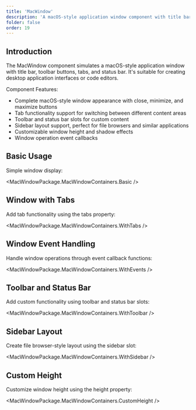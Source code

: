 ```yaml
---
title: 'MacWindow'
description: 'A macOS-style application window component with title bar, toolbar buttons, tabs, and status bar, suitable for creating desktop application interfaces'
folder: false
order: 19
---
```



## Introduction

The MacWindow component simulates a macOS-style application window with title bar, toolbar buttons, tabs, and status bar. It's suitable for creating desktop application interfaces or code editors.

Component Features:

- Complete macOS-style window appearance with close, minimize, and maximize buttons
- Tab functionality support for switching between different content areas
- Toolbar and status bar slots for custom content
- Sidebar layout support, perfect for file browsers and similar applications
- Customizable window height and shadow effects
- Window operation event callbacks

## Basic Usage

Simple window display:

<MacWindowPackage.MacWindowContainers.Basic />

## Window with Tabs

Add tab functionality using the tabs property:

<MacWindowPackage.MacWindowContainers.WithTabs />

## Window Event Handling

Handle window operations through event callback functions:

<MacWindowPackage.MacWindowContainers.WithEvents />

## Toolbar and Status Bar

Add custom functionality using toolbar and status bar slots:

<MacWindowPackage.MacWindowContainers.WithToolbar />

## Sidebar Layout

Create file browser-style layout using the sidebar slot:

<MacWindowPackage.MacWindowContainers.WithSidebar />

## Custom Height

Customize window height using the height property:

<MacWindowPackage.MacWindowContainers.CustomHeight /> 
